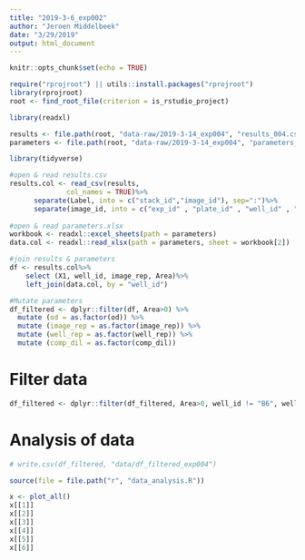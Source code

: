 ```yaml
---
title: "2019-3-6_exp002"
author: "Jeroen Middelbeek"
date: "3/29/2019"
output: html_document
---
```


```r
knitr::opts_chunk$set(echo = TRUE)
```

```r
require("rprojroot") || utils::install.packages("rprojroot")
library(rprojroot)
root <- find_root_file(criterion = is_rstudio_project)
```

```r

library(readxl)

results <- file.path(root, "data-raw/2019-3-14_exp004", "results_004.csv")
parameters <- file.path(root, "data-raw/2019-3-14_exp004", "parameters_004.xlsx")

```


```r
library(tidyverse)

#open & read results.csv 
results.col <- read_csv(results, 
              col_names = TRUE)%>%
      separate(Label, into = c("stack_id","image_id"), sep=":")%>%
      separate(image_id, into = c("exp_id" , "plate_id" , "well_id" , "image_rep"), sep="_") 
                   
#open & read parameters.xlsx                         
workbook <- readxl::excel_sheets(path = parameters)
data.col <- readxl::read_xlsx(path = parameters, sheet = workbook[2]) 

#join results & parameters
df <- results.col%>%
    select (X1, well_id, image_rep, Area)%>%
    left_join(data.col, by = "well_id")

#Mutate parameters  
df_filtered <- dplyr::filter(df, Area>0) %>% 
  mutate (od = as.factor(od)) %>%
  mutate (image_rep = as.factor(image_rep)) %>%
  mutate (well_rep = as.factor(well_rep)) %>%
  mutate (comp_dil = as.factor(comp_dil))

```

# Filter data

``` r

df_filtered <- dplyr::filter(df_filtered, Area>0, well_id != "B6", well_id != "B2" | image_rep != "2" )

```

# Analysis of data

```r

# write.csv(df_filtered, "data/df_filtered_exp004")

source(file = file.path("r", "data_analysis.R"))

x <- plot_all()
x[[1]]
x[[2]]
x[[3]]
x[[4]]
x[[5]]
x[[6]]

```
